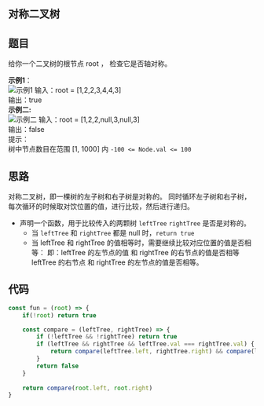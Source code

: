 ## 对称二叉树
<TitleMsg
    link='https://leetcode.cn/problems/symmetric-tree/description/'
    level='easy'
    title='No.101 对称二叉树'
/>


## 题目
给你一个二叉树的根节点 root ， 检查它是否轴对称。

**示例1**：  
![示例1](https://pic.leetcode.cn/1698026966-JDYPDU-image.png)
输入：root = [1,2,2,3,4,4,3]  
输出：true  
**示例二:**  
![示例二](https://pic.leetcode.cn/1698027008-nPFLbM-image.png)
输入：root = [1,2,2,null,3,null,3]  
输出：false  
提示：  
树中节点数目在范围 [1, 1000] 内
`-100 <= Node.val <= 100`


## 思路
对称二叉树，即一棵树的左子树和右子树是对称的。
同时循环左子树和右子树，每次循环的时候取对饮位置的值，进行比较，然后进行递归。

- 声明一个函数，用于比较传入的两颗树 `leftTree` `rightTree` 是否是对称的。
    - 当 `leftTree` 和 `rightTree` 都是 null 时，`return true`
    - 当 leftTree 和 rightTree 的值相等时，需要继续比较对应位置的值是否相等：
    即：leftTree 的左节点的值 和 rightTree 的右节点的值是否相等
        leftTree 的右节点 和 rightTree 的左节点的值是否相等。




## 代码
```javascript
const fun = (root) => {
    if(!root) return true

    const compare = (leftTree, rightTree) => {
        if (!leftTree && !rightTree) return true
        if (leftTree && rightTree && leftTree.val === rightTree.val) {
            return compare(leftTree.left, rightTree.right) && compare(leftTree.right, rightTree.left)
        }
        return false
    }
    
    return compare(root.left, root.right)
}
```
